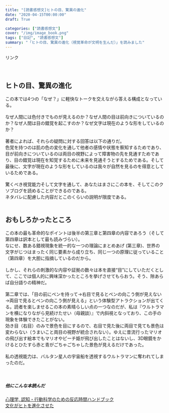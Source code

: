 ```yaml
---
title: "[読書感想文]ヒトの目、驚異の進化"
date: "2020-04-15T00:00:00"
draft: True

categories: ["読書感想文"]
cover: "/img/image_book.png"
tags: ["日記", "読書感想文"]
summary: "「ヒトの目、驚異の進化（視覚革命が文明を生んだ）」を読みました"
---
```


<!-- START MoshimoAffiliateEasyLink -->
<script type="text/javascript">
(function(b,c,f,g,a,d,e){b.MoshimoAffiliateObject=a;
b[a]=b[a]||function(){arguments.currentScript=c.currentScript
||c.scripts[c.scripts.length-2];(b[a].q=b[a].q||[]).push(arguments)};
c.getElementById(a)||(d=c.createElement(f),d.src=g,
d.id=a,e=c.getElementsByTagName("body")[0],e.appendChild(d))})
(window,document,"script","//dn.msmstatic.com/site/cardlink/bundle.js","msmaflink");
msmaflink({"n":"ヒトの目、驚異の進化　視覚革命が文明を生んだ (ハヤカワ文庫NF)","b":"","t":"","d":"https:\/\/m.media-amazon.com","c_p":"","p":["\/images\/I\/41sXPAgLfvL.jpg"],"u":{"u":"https:\/\/www.amazon.co.jp\/dp\/B0858YG5KY","t":"amazon","r_v":""},"aid":{"amazon":"1842760","rakuten":"1824263","yahoo":"1845435"},"eid":"m4Z45","s":"s"});
</script>
<div id="msmaflink-m4Z45">リンク</div>
<!-- MoshimoAffiliateEasyLink END -->
  　
  
## ヒトの目、驚異の進化
  この本では4つの「なぜ？」に軽快なトークを交えながら答える構成となっている。
  <br>
  <br>
  なぜ人間には色付きでものが見えるのか？なぜ人間の目は前向きについているのか？なぜ人間は目の錯覚を起こすのか？なぜ文字は現在のような形をしているのか？
  <br>
  <br>
  著者によれば、それらの疑問に対する回答は以下の通りだ。
  <br>
  色覚を持つのは肌の色の変化を通して他者の感情や状態を察知するためであり、目が前向きについているのは両目の視野によって障害物の先を見通すためであり、目の錯覚は現在を知覚するために未来を見通そうとするためである。そして最後に、文字が現在のような形をしているのは我々が自然を見るのを得意としているためである。
  <br>
  <br>驚くべき視覚能力そして文字を通して、あなたはまさにこの本を、そしてこのクソブログを読めることができるのである。
  <br>
  ネタバレに配慮した内容だとこのくらいの説明が限度である。<br>
  <br>
  
## おもしろかったところ  
  
  この本の最も革命的なポイントは後半の第三章と第四章の内容であろう（そして第四章は訳本として最も読みづらい）。<br>なにせ、数ある錯視現象を統一的な一つの理論にまとめあげ (第三章)、世界の文字がじつはまったく同じ要素から成り立ち、同じ一つの原理に従っていること（第四章）を大胆に指摘しているのだから。<br><br>
しかし、それらの刺激的な内容や証拠の数々は本を直接“目”にしていただくとして、ここでは個人的に興味深かったところを挙げさせてもらおう。そう、隙あらば自分語りの精神だ。<br><br>
第二章では、「目の前にペンを持って→右目で見るとペンの向こう側が見えない→両目で見るとペンの向こう側が見える」という体験型アトラクションが出てくる。読者を楽しませるこの本の素晴らしい点の一つなのだが、私は『ウルトラマンを横になりながら見続けたせい（母親談）』で内斜視となっており、この手の現象を体験できたことがない。<br>効き目（右目）のみで景色を目にするので、右目で見た後に両目で見ても景色は変わらない（うまいこと両目の視野が統合されない）。ゆえに昔流行ったマリオの飛び出す絵本でもマリオやピーチ姫が飛び出したことはないし、3D眼鏡をかけるとひたすら赤と青がごちゃごちゃした景色が見えるだけであった。
<br>
<br>
私の透視能力は、バルタン星人の宇宙船を透視するウルトラマンに奪われてしまったのだ。<br><br><br>

##### 他にこんな本読んだ
[心理学, 認知・行動科学のための反応時間ハンドブック]( https://susishushi.github.io/my_blog/post/rt/)
  <br>
[文化がヒトを進化させた](https://susishushi.github.io/my_blog/post/cul_evo/)